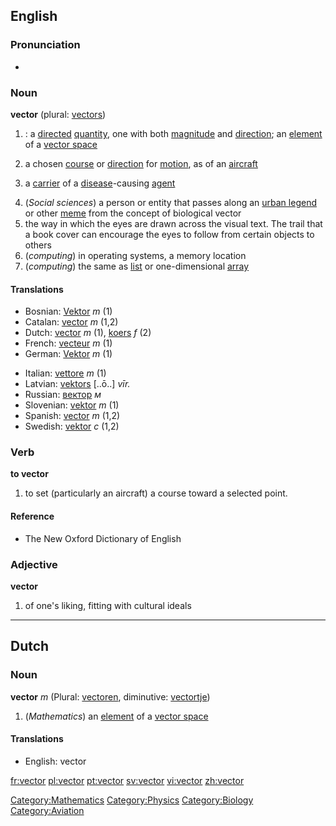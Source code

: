 ==English==

===Pronunciation===
*{{audio|en-us-vector.ogg|Audio (US)}}

===Noun===
'''vector''' (plural: [[vectors]])

#{{mathematics}}: a [[directed]] [[quantity]], one with both [[magnitude]] and [[direction]]; an [[element]] of a [[vector space]]
# a chosen [[course]] or [[direction]] for [[motion]], as of an [[aircraft]]
#{{medicine}} a [[carrier]] of a [[disease]]-causing [[agent]]
#(''Social sciences'') a person or entity that passes along an [[urban legend]] or other [[meme]] from the concept of biological vector
# the way in which the eyes are drawn across the visual text. The trail that a book cover can encourage the eyes to follow from certain objects to others
#(''computing'') in operating systems, a memory location
#(''computing'') the same as [[list]] or one-dimensional [[array]]

====Translations====
{{top}}
*Bosnian: [[Vektor]] ''m'' (1)
*Catalan: [[vector]] ''m'' (1,2)
*Dutch: [[vector]] ''m'' (1), [[koers]] ''f'' (2)
*French: [[vecteur]] ''m'' (1)
*German: [[Vektor]] ''m'' (1)
{{mid}}
*Italian: [[vettore]] ''m'' (1)
*Latvian: [[vektors]] [..ō..] ''vīr.'' 
*Russian: [[вектор]] ''м''
*Slovenian: [[vektor]] ''m'' (1)
*Spanish: [[vector]] ''m'' (1,2)
*Swedish: [[vektor]] ''c'' (1,2)
{{bottom}}

===Verb===
'''to vector'''
# to set (particularly an aircraft) a course toward a selected point.
====Reference====
*The New Oxford Dictionary of English

===Adjective===
'''vector'''
# of one's liking, fitting with cultural ideals
{{rfc}}
----

==Dutch==
===Noun===
'''vector''' ''m'' (Plural: [[vectoren]], diminutive: [[vectortje]])

#(''Mathematics'') an [[element]] of a [[vector space]]
====Translations====
*English: vector

[[Category:Mathematics]]
[[Category:Physics]]
[[Category:Biology]] <!--definitions in this area need to be added yet-->
[[Category:Aviation]]

[[fr:vector]]
[[pl:vector]]
[[pt:vector]]
[[sv:vector]]
[[vi:vector]]
[[zh:vector]]